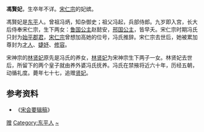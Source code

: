 {{東亞女性歷史人物
| 名稱=贤妃冯氏
| 身份=宋朝妃嬪
| 位號=始平郡君→才人（尊封）→婕妤（尊封）→修容（尊封）→贤妃（追贈）
| 其他親屬=義女：宋神宗[[林贤妃|林贤妃]]
| 夫=[[宋仁宗|宋仁宗]]
| 女=莊禧大長帝姬，莊夷大長帝姬
|}}
'''馮賢妃'''，生卒年不详。[[宋仁宗|宋仁宗]]的妃嫔。

馮賢妃是[[东平县|东平]]人。曾祖冯炳，知杂御史；祖父冯起，兵部侍郎。九岁即入宫，长大后侍奉宋仁宗，生下两女：[[鲁国公主_(宋仁宗)|鲁国公主]]赵懿安，[[楚国公主_(宋仁宗)|邢国公主]]，皆早夭。宋仁宗时期冯氏只封为[[始平郡|始平]][[郡君|郡君]]，[[宋仁宗|宋仁宗]]曾想加高她的位号，冯氏推辞。宋仁宗去世后，她被累加尊封为[[才人|才人]]、[[婕妤|婕妤]]、[[修容_(稱號)|修容]]。

宋神宗的[[林贤妃|林贤妃]]原先是冯氏的养女，[[林贤妃|林贤妃]]为宋神宗生下两子一女。林贤妃去世后，所留下的两个皇子就由养外婆冯氏抚养。冯氏在禁掖将近六十年，历经五朝，动循礼度。薨年七十七，追赠[[贤妃|贤妃]]。

== 参考资料 ==
{{wikisource|宋史/卷242}}
*《[[宋会要辑稿|宋会要辑稿]]》

[[Category:宋仁宗妃|赠]]
[[Category:东平人|Category:东平人]]
[[Category:冯姓|~]]